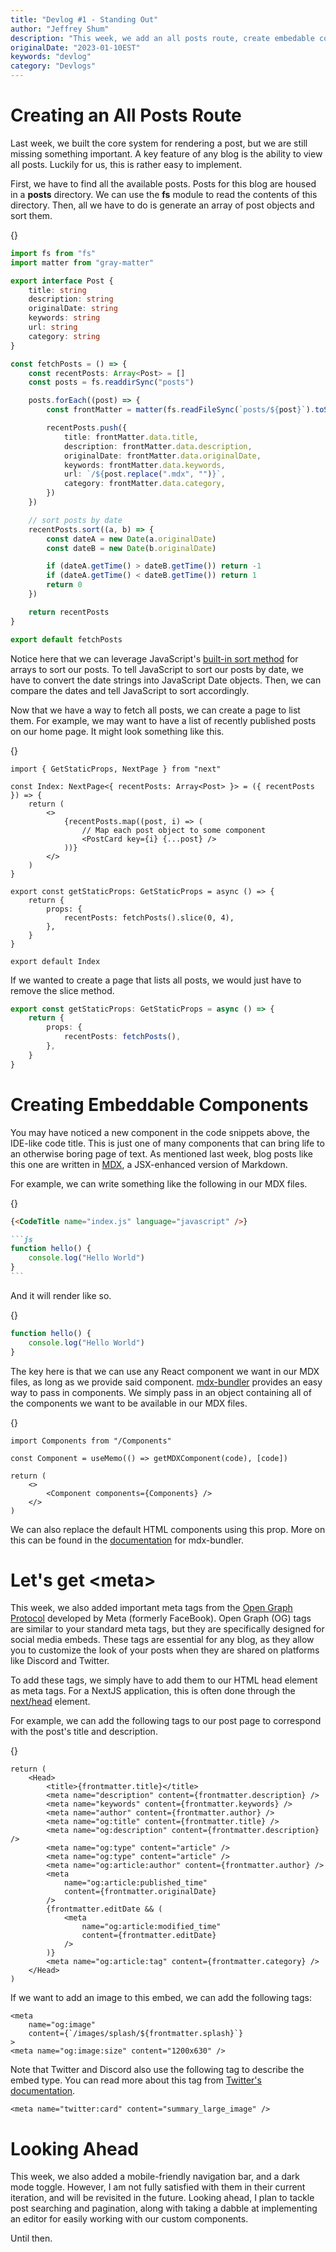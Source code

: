 ```yaml
---
title: "Devlog #1 - Standing Out"
author: "Jeffrey Shum"
description: "This week, we add an all posts route, create embedable components, and take a dive into meta tags."
originalDate: "2023-01-10EST"
keywords: "devlog"
category: "Devlogs"
---
```


# Creating an All Posts Route

Last week, we built the core system for rendering a post, but we are still missing something important.
A key feature of any blog is the ability to view all posts.
Luckily for us, this is rather easy to implement.

First, we have to find all the available posts.
Posts for this blog are housed in a **posts** directory.
We can use the **fs** module to read the contents of this directory.
Then, all we have to do is generate an array of post objects and sort them.

{<CodeTitle name="fetch_posts.ts" language="typescript" />}

```ts
import fs from "fs"
import matter from "gray-matter"

export interface Post {
	title: string
	description: string
	originalDate: string
	keywords: string
	url: string
	category: string
}

const fetchPosts = () => {
	const recentPosts: Array<Post> = []
	const posts = fs.readdirSync("posts")

	posts.forEach((post) => {
		const frontMatter = matter(fs.readFileSync(`posts/${post}`).toString())

		recentPosts.push({
			title: frontMatter.data.title,
			description: frontMatter.data.description,
			originalDate: frontMatter.data.originalDate,
			keywords: frontMatter.data.keywords,
			url: `/${post.replace(".mdx", "")}`,
			category: frontMatter.data.category,
		})
	})

	// sort posts by date
	recentPosts.sort((a, b) => {
		const dateA = new Date(a.originalDate)
		const dateB = new Date(b.originalDate)

		if (dateA.getTime() > dateB.getTime()) return -1
		if (dateA.getTime() < dateB.getTime()) return 1
		return 0
	})

	return recentPosts
}

export default fetchPosts
```

Notice here that we can leverage JavaScript's [built-in sort method](https://developer.mozilla.org/en-US/docs/Web/JavaScript/Reference/Global_Objects/Array/sort) for arrays to sort our posts.
To tell JavaScript to sort our posts by date, we have to convert the date strings into JavaScript Date objects.
Then, we can compare the dates and tell JavaScript to sort accordingly.

Now that we have a way to fetch all posts, we can create a page to list them.
For example, we may want to have a list of recently published posts on our home page.
It might look something like this.

{<CodeTitle name="index.tsx" language="react" />}

```tsx
import { GetStaticProps, NextPage } from "next"

const Index: NextPage<{ recentPosts: Array<Post> }> = ({ recentPosts }) => {
	return (
		<>
			{recentPosts.map((post, i) => (
				// Map each post object to some component
				<PostCard key={i} {...post} />
			))}
		</>
	)
}

export const getStaticProps: GetStaticProps = async () => {
	return {
		props: {
			recentPosts: fetchPosts().slice(0, 4),
		},
	}
}

export default Index
```

If we wanted to create a page that lists all posts, we would just have to remove the slice method.

```ts
export const getStaticProps: GetStaticProps = async () => {
	return {
		props: {
			recentPosts: fetchPosts(),
		},
	}
}
```

# Creating Embeddable Components

You may have noticed a new component in the code snippets above, the IDE-like code title.
This is just one of many components that can bring life to an otherwise boring page of text.
As mentioned last week, blog posts like this one are written in [MDX](https://mdxjs.com/), a JSX-enhanced version of Markdown.

For example, we can write something like the following in our MDX files.

{<CodeTitle name="post.mdx" language="mdx" />}

````md
{<CodeTitle name="index.js" language="javascript" />}

```js
function hello() {
	console.log("Hello World")
}
```
````

And it will render like so.

{<CodeTitle name="index.js" language="javascript" />}

```js
function hello() {
	console.log("Hello World")
}
```

The key here is that we can use any React component we want in our MDX files, as long as we provide said component.
[mdx-bundler](https://github.com/kentcdodds/mdx-bundler) provides an easy way to pass in components.
We simply pass in an object containing all of the components we want to be available in our MDX files.

{<CodeTitle name="post.tsx" language="react" />}

```tsx
import Components from "/Components"

const Component = useMemo(() => getMDXComponent(code), [code])

return (
	<>
		<Component components={Components} />
	</>
)
```

We can also replace the default HTML components using this prop. More on this can be found in the [documentation](https://github.com/kentcdodds/mdx-bundler#component-substitution) for mdx-bundler.

# Let's get \<meta\>

This week, we also added important meta tags from the [Open Graph Protocol](https://ogp.me/) developed by Meta (formerly FaceBook).
Open Graph (OG) tags are similar to your standard meta tags, but they are specifically designed for social media embeds.
These tags are essential for any blog, as they allow you to customize the look of your posts when they are shared on platforms like Discord and Twitter.

To add these tags, we simply have to add them to our HTML head element as meta tags.
For a NextJS application, this is often done through the [next/head](https://nextjs.org/docs/api-reference/next/head) element.

For example, we can add the following tags to our post page to correspond with the post's title and description.

{<CodeTitle name="[post].tsx" language="react" />}

```tsx
return (
	<Head>
		<title>{frontmatter.title}</title>
		<meta name="description" content={frontmatter.description} />
		<meta name="keywords" content={frontmatter.keywords} />
		<meta name="author" content={frontmatter.author} />
		<meta name="og:title" content={frontmatter.title} />
		<meta name="og:description" content={frontmatter.description} />
		<meta name="og:type" content="article" />
		<meta name="og:type" content="article" />
		<meta name="og:article:author" content={frontmatter.author} />
		<meta
			name="og:article:published_time"
			content={frontmatter.originalDate}
		/>
		{frontmatter.editDate && (
			<meta
				name="og:article:modified_time"
				content={frontmatter.editDate}
			/>
		)}
		<meta name="og:article:tag" content={frontmatter.category} />
	</Head>
)
```

If we want to add an image to this embed, we can add the following tags:

```tsx
<meta
	name="og:image"
	content={`/images/splash/${frontmatter.splash}`}
>
<meta name="og:image:size" content="1200x630" />
```

Note that Twitter and Discord also use the following tag to describe the embed type.
You can read more about this tag from [Twitter's documentation](https://developer.twitter.com/en/docs/twitter-for-websites/cards/overview/abouts-cards).

```tsx
<meta name="twitter:card" content="summary_large_image" />
```

# Looking Ahead

This week, we also added a mobile-friendly navigation bar, and a dark mode toggle.
However, I am not fully satisfied with them in their current iteration, and will be revisited in the future.
Looking ahead, I plan to tackle post searching and pagination, along with taking a dabble at implementing an editor for easily working with our custom components.

Until then.
